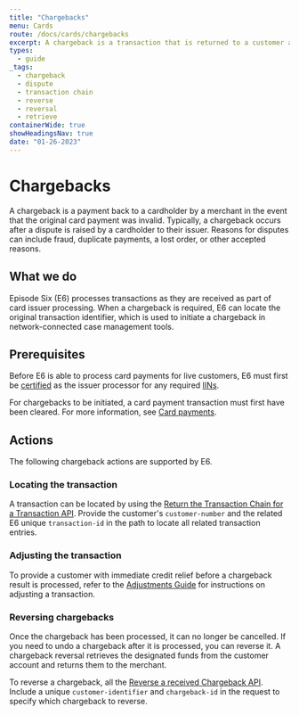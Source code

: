 ```yaml
---
title: "Chargebacks"
menu: Cards
route: /docs/cards/chargebacks
excerpt: A chargeback is a transaction that is returned to a customer account after a dispute.
types: 
  - guide
_tags:
  - chargeback
  - dispute
  - transaction chain
  - reverse
  - reversal
  - retrieve
containerWide: true
showHeadingsNav: true
date: "01-26-2023"
---
```


# Chargebacks

A chargeback is a payment back to a cardholder by a merchant in the event that the original card payment was invalid. Typically, a chargeback occurs after a dispute is raised by a cardholder to their issuer. Reasons for disputes can include fraud, duplicate payments, a lost order, or other accepted reasons.

## What we do

Episode Six (E6) processes transactions as they are received as part of card issuer processing. When a chargeback is required, E6 can locate the original transaction identifier, which is used to initiate a chargeback in network-connected case management tools.

## Prerequisites

Before E6 is able to process card payments for live customers, E6 must first be [certified](docs/cards/certification) as the issuer processor for any required [IINs](/docs/cards/iin-procurement).

For chargebacks to be initiated, a card payment transaction must first have been cleared. For more information, see [Card payments](/docs/cards/card-payments).

## Actions

The following chargeback actions are supported by E6.

### Locating the transaction 

A transaction can be located by using the [Return the Transaction Chain for a Transaction API](/tech-specs/cards/disputes/api?#operation/net.e6tech.h3.middletier.api.v1.partner.customer.ChargebackAPI_getTransactionChain_GET). Provide the customer's `customer-number` and the related E6 unique `transaction-id` in the path to locate all related transaction entries.

### Adjusting the transaction

To provide a customer with immediate credit relief before a chargeback result is processed, refer to the [Adjustments Guide](/docs/balances/adjustments) for instructions on adjusting a transaction.

### Reversing chargebacks

Once the chargeback has been processed, it can no longer be cancelled. If you need to undo a chargeback after it is processed, you can reverse it. A chargeback reversal retrieves the designated funds from the customer account and returns them to the merchant.

To reverse a chargeback, all the [Reverse a received Chargeback API](/tech-specs/cards/disputes/api?#operation/net.e6tech.h3.middletier.api.v1.partner.customer.ChargebackAPI_reverseChargeback_PUT). Include a unique `customer-identifier` and `chargeback-id` in the request to specify which chargeback to reverse.